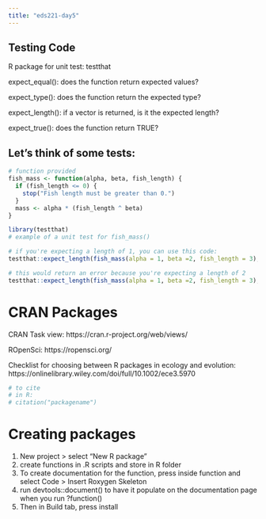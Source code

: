 ```yaml
---
title: "eds221-day5"
---
```


## Testing Code

R package for unit test: testthat

expect_equal(): does the function return expected values?

expect_type(): does the function return the expected type?

expect_length(): if a vector is returned, is it the expected length?

expect_true(): does the function return TRUE?

## Let's think of some tests:

```r
# function provided
fish_mass <- function(alpha, beta, fish_length) {
  if (fish_length <= 0) {
    stop("Fish length must be greater than 0.")
  }
  mass <- alpha * (fish_length ^ beta)
}
```

```r
library(testthat)
# example of a unit test for fish_mass()

# if you're expecting a length of 1, you can use this code:
testthat::expect_length(fish_mass(alpha = 1, beta =2, fish_length = 3), 1)

# this would return an error because you're expecting a length of 2
testthat::expect_length(fish_mass(alpha = 1, beta =2, fish_length = 3), 2)
```

# CRAN Packages

CRAN Task view: https://cran.r-project.org/web/views/

ROpenSci: https://ropensci.org/

Checklist for choosing between R packages in ecology and evolution: https://onlinelibrary.wiley.com/doi/full/10.1002/ece3.5970

```r
# to cite
# in R:
# citation("packagename")
```

# Creating packages

1.  New project \> select "New R package"
2.  create functions in .R scripts and store in R folder
3.  To create documentation for the function, press inside function and select Code \> Insert Roxygen Skeleton
4.  run devtools::document() to have it populate on the documentation page when you run ?function()
5.  Then in Build tab, press install
